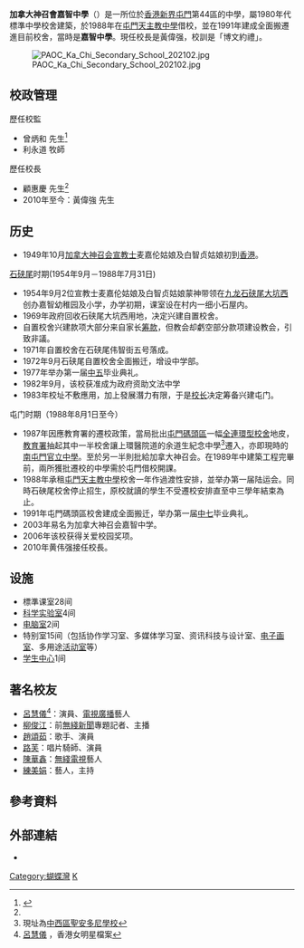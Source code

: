 {{Copy edit|time=2020-10-28T03:16:41+00:00}}
{{Refimprove|time=2020-10-28T03:16:41+00:00}}
{{Coord|22.3727|113.9693|display=title}}
{{Infobox_School
| name = Ka Chi Secondary School<br />嘉智中學
| image = 
| motto = 博文約禮
| established = 1954年、1988年
| type = [[文法中學|文法中學]]
| superintendent = 利永道牧師
| principal = 黃偉強
| house = 紅/[[綠|綠]]/黃
| faculty =
| enrollment = 未知
| religion = [[基督教|基督教]]
| location = [[香港|香港]][[屯門|屯門]]湖翠路273號
| information = 24413818
| fax = 24048394
| mail = kcss@kachi.edu.hk
| website = http://www.kachi.edu.hk/
}}

'''加拿大神召會嘉智中學'''（{{lang-en|PAOC Ka Chi Secondary School}}）是一所位於[[香港|香港]][[新界|新界]][[屯門|屯門]]第44區的中學，屬1980年代標準中學校舍建築，於1988年在[[屯門天主教中學|屯門天主教中學]]借校，並在1991年建成全面搬遷進目前校舍，當時是'''嘉智中學'''。現任校長是黃偉强，校訓是「博文約禮」。

[[File:PAOC_Ka_Chi_Secondary_School_202102.jpg|thumb]]

==校政管理==
;歷任校監
*曾炳和 先生<ref name="嘉智英文中學招生廣告">{{cite web |url=https://mmis.hkpl.gov.hk/coverpage/-/coverpage/view?_coverpage_WAR_mmisportalportlet_hsf=%E7%95%A2%E6%A5%AD%E7%A6%AE&_coverpage_WAR_mmisportalportlet_actual_q=%28%20verbatim_dc.collection%3A%28%22Old%5C%20HK%5C%20Newspapers%22%29%20%29%20AND+%28%20%28%20allTermsMandatory%3A%28true%29%20OR+all_dc.title%3A%28%E7%95%A2%E6%A5%AD%E7%A6%AE%29%20OR+all_dc.creator%3A%28%E7%95%A2%E6%A5%AD%E7%A6%AE%29%20OR+all_dc.contributor%3A%28%E7%95%A2%E6%A5%AD%E7%A6%AE%29%20OR+all_dc.subject%3A%28%E7%95%A2%E6%A5%AD%E7%A6%AE%29%20OR+fulltext%3A%28%E7%95%A2%E6%A5%AD%E7%A6%AE%29%20OR+all_dc.description%3A%28%E7%95%A2%E6%A5%AD%E7%A6%AE%29%20%29%20%29&_coverpage_WAR_mmisportalportlet_sort_field=dc.publicationdate_bsort&p_r_p_-1078056564_c=QF757YsWv5%2B18%2FP68muQt6FQ4e74Y85b&_coverpage_WAR_mmisportalportlet_o=1390&_coverpage_WAR_mmisportalportlet_sort_order=asc&_coverpage_WAR_mmisportalportlet_filter=dc.publicationdate_dt%3A%5B1970-01-01T00%3A00%3A00Z+TO+1979-12-31T15%3A59%3A59Z%5D |title=嘉智英文中學招生廣告 |website= |page=14 |publisher=華僑日報 |date=1979-07-23 |access-date=2022-06-05 |quote=}}</ref>
*利永道 牧師

;歷任校長
*顧惠慶 先生<ref name="嘉智英文中學招生廣告" />
*2010年至今：黃偉強 先生

==历史==
* 1949年10月[[加拿大神召会|加拿大神召会]][[宣教士|宣教士]]麦嘉伦姑娘及白智贞姑娘初到[[香港|香港]]。

;[[石硖尾|石硖尾]]时期(1954年9月－1988年7月31日)
* 1954年9月2位宣教士麦嘉伦姑娘及白智贞姑娘蒙神带领在[[九龙|九龙]][[石硖尾|石硖尾]][[大坑西|大坑西]]创办嘉智幼稚园及小学，办学初期，课室设在村内一细小石屋内。
* 1969年政府回收石硖尾大坑西用地，决定兴建自置校舍。
* 自置校舍兴建款项大部分来自家长[[筹款|筹款]]，但教会却虧空部分款项建设教会，引致非議。
* 1971年自置校舍在石硖尾伟智街五号落成。
* 1972年9月石硖尾自置校舍全面搬迁，增设中学部。
* 1977年举办第一届[[中五|中五]]毕业典礼。
* 1982年9月，该校获准成为政府资助文法中学
* 1983年校址不敷應用，加上發展潛力有限，于是[[校长|校长]]决定筹备兴建屯门。

;屯门时期（1988年8月1日至今）
* 1987年因應教育署的遷校政策，當局批出[[屯門碼頭區|屯門碼頭區]]一幅[[連環型校舍|全連環型校舍]]地皮，[[香港教育局|教育署]]抽起其中一半校舍讓上環醫院道的余道生紀念中學<ref>現址為[[中西區聖安多尼學校|中西區聖安多尼學校]]</ref>遷入，亦即現時的[[南屯門官立中學|南屯門官立中學]]。至於另一半則批給加拿大神召会。在1989年中建築工程完畢前，兩所獲批遷校的中學需於屯門借校開課。
* 1988年承租[[屯門天主教中學|屯門天主教中學]]校舍一年作過渡性安排，並举办第一届陆运会。同時石硤尾校舍停止招生，原校就讀的學生不受遷校安排直至中三學年結束為止。
* 1991年屯門碼頭區校舍建成全面搬迁，举办第一届[[中七|中七]]毕业典礼。
* 2003年易名为加拿大神召会嘉智中学。
* 2006年该校获得关爱校园奖项。
* 2010年黄伟强接任校長。

==设施==
* 標準课室28间
* [[科学实验室|科学实验室]]4间
* [[电脑室|电脑室]]2间
* 特别室15间（包括协作学习室、多媒体学习室、资讯科技与设计室、[[电子画室|电子画室]]、多用途[[活动室|活动室]]等） 
* [[學生會|学生中心]]1间

==著名校友==
*[[呂慧儀|呂慧儀]]<ref>[http://www.mrtyanyi.com/?thread-784-112.html 呂慧儀] {{Wayback|url=http://www.mrtyanyi.com/?thread-784-112.html |date=20160301133912 }}，香港女明星檔案</ref>：演員、[[電視廣播有限公司|電視廣播]]藝人
*[[柳俊江|柳俊江]]：前[[無綫新聞|無綫新聞]]專題記者、主播
*[[趙頌茹|趙頌茹]]：歌手、演員
*[[路芙|路芙]]：唱片騎師、演員
*[[陳華鑫|陳華鑫]]：[[無綫電視|無綫電視]]藝人
*[[練美娟|練美娟]]：藝人，主持

==參考資料==
{{reflist}}

==外部連結==
*{{Official website|http://www.kachi.edu.hk/hp2009/Xindex.php/}}
[[Category:蝴蝶灣|Category:蝴蝶灣]]
[[Category:屯門區中學|K]]